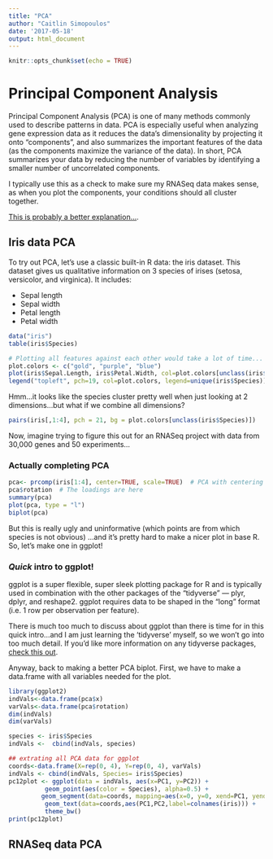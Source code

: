 ```yaml
---
title: "PCA"
author: "Caitlin Simopoulos"
date: '2017-05-18'
output: html_document
---
```


```r
knitr::opts_chunk$set(echo = TRUE)
```

# Principal Component Analysis
Principal Component Analysis (PCA) is one of many methods commonly used to describe patterns in data. PCA is especially useful when analyzing gene expression data as it reduces the data’s dimensionality by projecting it onto “components”, and also summarizes the important features of the data (as the components maximize the variance of the data). In short, PCA summarizes your data by reducing the number of variables by identifying a smaller number of uncorrelated components.

I typically use this as a check to make sure my RNASeq data makes sense, as when you plot the components, your conditions should all cluster together.

[This is probably a better explanation...](http://setosa.io/ev/principal-component-analysis/).


## Iris data PCA
To try out PCA, let's use a classic built-in R data: the iris dataset. 
This dataset gives us qualitative information on 3 species of irises (setosa, versicolor, and virginica). It includes:

- Sepal length
- Sepal width
- Petal length
- Petal width


```r

data("iris")
table(iris$Species)

# Plotting all features against each other would take a lot of time...
plot.colors <- c("gold", "purple", "blue")
plot(iris$Sepal.Length, iris$Petal.Width, col=plot.colors[unclass(iris$Species)], ylab = "Petal widtch", xlab= "Sepal length", pch=19)
legend("topleft", pch=19, col=plot.colors, legend=unique(iris$Species))


```

Hmm...it looks like the species cluster pretty well when just looking at 2 dimensions...but what if we combine all dimensions? 

```r
pairs(iris[,1:4], pch = 21, bg = plot.colors[unclass(iris$Species)])
```

Now, imagine trying to figure this out for an RNASeq project with data from 30,000 genes and 50 experiments... 

### Actually completing PCA


```r

pca<- prcomp(iris[1:4], center=TRUE, scale=TRUE)  # PCA with centering and scaling
pca$rotation  # The loadings are here
summary(pca)
plot(pca, type = "l")
biplot(pca)
```

But this is really ugly and uninformative (which points are from which species is not obvious) ...and it's pretty hard to make a nicer plot in base R. So, let's make one in ggplot!

### _Quick_ intro to ggplot!
ggplot is a super flexible, super sleek plotting package for R and is typically used in combination with the other packages of the "tidyverse" --- plyr, dplyr, and reshape2. ggplot requires data to be shaped in the "long" format (i.e. 1 row per observation per feature).

There is much too much to discuss about ggplot than there is time for in this quick intro...and I am just learning the 'tidyverse' myself, so we won't go into too much detail. If you'd like more information on any tidyverse packages, [check this out](http://tidyverse.org).

Anyway, back to making a better PCA biplot. First, we have to make a data.frame with all variables needed for the plot. 

```r
library(ggplot2)
indVals<-data.frame(pca$x)
varVals<-data.frame(pca$rotation)
dim(indVals) 
dim(varVals)

species <- iris$Species
indVals <-  cbind(indVals, species)

## extrating all PCA data for ggplot
coords<-data.frame(X=rep(0, 4), Y=rep(0, 4), varVals)
indVals <- cbind(indVals, Species= iris$Species)
pc12plot <- ggplot(data = indVals, aes(x=PC1, y=PC2)) +
          geom_point(aes(color = Species), alpha=0.5) + 
         geom_segment(data=coords, mapping=aes(x=0, y=0, xend=PC1, yend=PC2, arrow=arrow(), size=1) +
          geom_text(data=coords,aes(PC1,PC2,label=colnames(iris))) +
          theme_bw()
print(pc12plot)

```


## RNASeq data PCA





